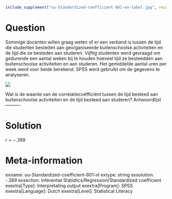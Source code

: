 ```r
include_supplement("uu-Standardized-coefficient-801-en-tabel.jpg", recursive = TRUE)
```

Question
========
  
Sommige docenten willen graag weten of er een verband is tussen de tijd die studenten besteden aan georganiseerde buitenschoolse activiteiten en de tijd die ze besteden aan studeren. Vijftig studenten werd gevraagd om gedurende een aantal weken bij te houden hoeveel tijd ze besteedden aan buitenschoolse activiteiten en aan studeren. Het gemiddelde aantal uren per week werd voor beide berekend. SPSS werd gebruikt om de gegevens te analyseren. 

![](uu-Standardized-coefficient-801-en-tabel.jpg)

Wat is de waarde van de correlatiecoëfficiënt tussen de tijd besteed aan buitenschoolse activiteiten en de tijd besteed aan studeren? 
Antwoordlijst
----------


Solution
========
  

$r=-.389$

Meta-information
================
exname: uu-Standardized-coefficient-801-nl
extype: string
exsolution: -.389
exsection: Inferential Statistics/Regression/Standardized coefficient
exextra[Type]: Interpretating output
exextra[Program]: SPSS
exextra[Language]: Dutch
exextra[Level]: Statistical Literacy
